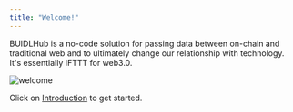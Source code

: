 ```yaml
---
title: "Welcome!"
---
```


BUIDLHub is a no-code solution for passing data between on-chain and traditional web and to ultimately change our relationship with technology. It's essentially IFTTT for web3.0.

![welcome](https://s3.amazonaws.com/docs.buidlhub.com/assets/images/bhub-docs-cover-2.png)


Click on [Introduction](https://docs.buidlhub.com/introduction) to get started.

